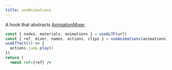 ```yaml
---
title: useAnimations
---
```


A hook that abstracts [AnimationMixer](https://threejs.org/docs/index.html#api/en/animation/AnimationMixer).

```jsx
const { nodes, materials, animations } = useGLTF(url)
const { ref, mixer, names, actions, clips } = useAnimations(animations)
useEffect(() => {
  actions.jump.play()
})
return (
  <mesh ref={ref} />
```

<StoryBook lib="drei" id="abstractions-useanimations--use-animations-st" />
